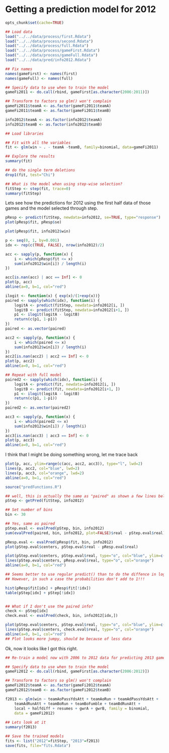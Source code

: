 Getting a prediction model for 2012
===================================

```r
opts_chunk$set(cache=TRUE)
```

```r
## Load data
load("../../data/process/first.Rdata")
load("../../data/process/second.Rdata")
load("../../data/process/full.Rdata")
load("../../data/process/gameFirst.Rdata")
load("../../data/process/gameFull.Rdata")
load("../../data/pred/info2012.Rdata")

## Fix names
names(gameFirst) <- names(first)
names(gameFull) <- names(full)

## Specify data to use when to train the model
gameFi2011 <- do.call(rbind, gameFirst[as.character(2006:2011)])

## Transform to factors so glm() won't complain
gameFi2011$teamA <- as.factor(gameFi2011$teamA)
gameFi2011$teamB <- as.factor(gameFi2011$teamB)

info2012$teamA <- as.factor(info2012$teamA)
info2012$teamB <- as.factor(info2012$teamB)

## Load libraries
```

```r

## Fit with all the variables
fit <- glm(win ~ . - teamA -teamB, family=binomial, data=gameFi2011)

## Explore the results
summary(fit)

## do the single term deletions
drop1(fit, test="Chi")
```

```r
## What is the model when using step-wise selection?
fitStep <- step(fit, trace=0)
summary(fitStep)
```

Lets see how the predictions for 2012 using the first half data of those games and the model selected through step.

```r

pResp <- predict(fitStep, newdata=info2012, se=TRUE, type="response")
plot(pResp$fit, pResp$se)

plot(pResp$fit, info2012$win)

p <- seq(0, 1, by=0.001)
idx <- rep(c(TRUE, FALSE), nrow(info2012)/2)

acc <- sapply(p, function(x) { 
	i <- which(pResp$fit <= x)
	sum(info2012$win[i]) / length(i)
})

acc[is.nan(acc) | acc == Inf] <- 0
plot(p, acc)
abline(a=0, b=1, col="red")

```

```r

ilogit <- function(x) { exp(x)/(1+exp(x))}
paired <- sapply(which(idx), function(i) {
	logitA <- predict(fitStep, newdata=info2012[i, ])
	logitB <- predict(fitStep, newdata=info2012[i+1, ])
	p1 <- ilogit(logitA - logitB)
	return(c(p1, 1-p1))
})
paired <- as.vector(paired)

acc2 <- sapply(p, function(x) { 
	i <- which(paired <= x)
	sum(info2012$win[i]) / length(i)
})
acc2[is.nan(acc2) | acc2 == Inf] <- 0
plot(p, acc2)
abline(a=0, b=1, col="red")

## Repeat with full model
paired2 <- sapply(which(idx), function(i) {
	logitA <- predict(fit, newdata=info2012[i, ])
	logitB <- predict(fit, newdata=info2012[i+1, ])
	p1 <- ilogit(logitA - logitB)
	return(c(p1, 1-p1))
})
paired2 <- as.vector(paired2)

acc3 <- sapply(p, function(x) { 
	i <- which(paired2 <= x)
	sum(info2012$win[i]) / length(i)
})
acc3[is.nan(acc3) | acc3 == Inf] <- 0
plot(p, acc3)
abline(a=0, b=1, col="red")
```

I think that I might be doing something wrong, let me trace back

```r
plot(p, acc, ylim=range(c(acc, acc2, acc3)), type="l", lwd=2)
lines(p, acc2, col="blue", lwd=2)
lines(p, acc3, col="orange", lwd=2)
abline(a=0, b=1, col="red")
```


```r

source("predFunctions.R")

## well, this is actually the same as "paired" as shown a few lines below
pStep <- getPred(fitStep, info2012)

## Set number of bins
bin <- 30

## Yes, same as paired
pStep.eval <- evalPred(pStep, bin, info2012)
sum(evalPred(paired, bin, info2012, plot=FALSE)$real - pStep.eval$real)

pResp.eval <- evalPred(pResp$fit, bin, info2012)
plot(pStep.eval$centers, pStep.eval$real - pResp.eval$real)

plot(pStep.eval$centers, pStep.eval$real, type="o", col="blue", ylim=c(0, 1))
lines(pStep.eval$centers, pResp.eval$real, type="o", col="orange")
abline(a=0, b=1, col="red")

## Seems better to use regular predict() than to do the diffence in logits
## However, in such a case the probabilities don't add to 1!!!

hist(pResp$fit[idx] + pResp$fit[!idx])
table(pStep[idx] + pStep[!idx])


## What if I don't use the paired info?
check <- pStep[idx]
check.eval <- evalPred(check, bin, info2012[idx,])

plot(pStep.eval$centers, pStep.eval$real, type="o", col="blue", ylim=c(0, 1))
lines(pStep.eval$centers, check.eval$real, type="o", col="orange")
abline(a=0, b=1, col="red")
## Plot looks more jumpy, should be because of less data
```


Ok, now it looks like I got this right.

```r
## Re-train a model now with 2006 to 2012 data for predicting 2013 games

## Specify data to use when to train the model
gameFi2012 <- do.call(rbind, gameFirst[as.character(2006:2012)])

## Transform to factors so glm() won't complain
gameFi2012$teamA <- as.factor(gameFi2012$teamA)
gameFi2012$teamB <- as.factor(gameFi2012$teamB)

f2013 <- glm(win ~ teamAoPassYdsAtt + teamAoRun + teamAdPassYdsAtt + 
    teamAdRunAtt + teamBoRun + teamBoFumble + teamBdRunAtt + 
    local + halfdiff + resumes + gwrA + gwrB, family = binomial, 
    data = gameFi2012)
	
## Lets look at it
summary(f2013)

## Save the trained models
fits <- list("2012"=fitStep, "2013"=f2013)
save(fits, file="fits.Rdata")
```




